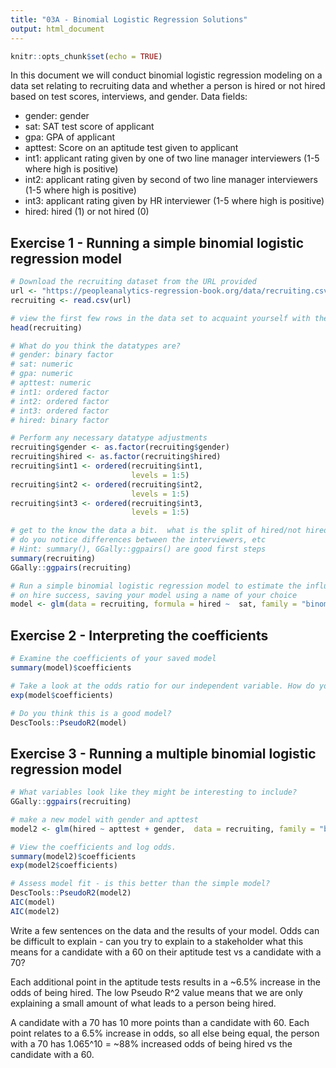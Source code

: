 ```yaml
---
title: "03A - Binomial Logistic Regression Solutions"
output: html_document
---
```

  
```r
knitr::opts_chunk$set(echo = TRUE)
```

In this document we will conduct binomial logistic regression modeling on a data set relating to recruiting data and whether a person is hired or not hired based on test scores, interviews, and gender.  Data fields: 

  - gender: gender
  - sat: SAT test score of applicant
  - gpa: GPA of applicant
  - apttest: Score on an aptitude test given to applicant
  - int1: applicant rating given by one of two line manager interviewers (1-5 where high is positive)
  - int2: applicant rating given by second of two line manager interviewers (1-5 where high is positive)
  - int3: applicant rating given by HR interviewer (1-5 where high is positive)
  - hired: hired (1) or not hired (0)

## Exercise 1 - Running a simple binomial logistic regression model

```r
# Download the recruiting dataset from the URL provided
url <- "https://peopleanalytics-regression-book.org/data/recruiting.csv"
recruiting <- read.csv(url)

```

```r
# view the first few rows in the data set to acquaint yourself with the data
head(recruiting)
```

```r
# What do you think the datatypes are?
# gender: binary factor
# sat: numeric
# gpa: numeric
# apttest: numeric
# int1: ordered factor
# int2: ordered factor
# int3: ordered factor
# hired: binary factor
```


```r
# Perform any necessary datatype adjustments
recruiting$gender <- as.factor(recruiting$gender)
recruiting$hired <- as.factor(recruiting$hired)
recruiting$int1 <- ordered(recruiting$int1,
                           levels = 1:5)
recruiting$int2 <- ordered(recruiting$int2,
                           levels = 1:5)
recruiting$int3 <- ordered(recruiting$int3,
                           levels = 1:5)
```

```r
# get to the know the data a bit.  what is the split of hired/not hired,
# do you notice differences between the interviewers, etc
# Hint: summary(), GGally::ggpairs() are good first steps
summary(recruiting)
GGally::ggpairs(recruiting)
```

```r
# Run a simple binomial logistic regression model to estimate the influence of SAT scores
# on hire success, saving your model using a name of your choice
model <- glm(data = recruiting, formula = hired ~  sat, family = "binomial")

```


## Exercise 2 - Interpreting the coefficients

```r
# Examine the coefficients of your saved model
summary(model)$coefficients

```

```r
# Take a look at the odds ratio for our independent variable. How do you interpret this?
exp(model$coefficients)

```

```r
# Do you think this is a good model?
DescTools::PseudoR2(model)
```

## Exercise 3 - Running a multiple binomial logistic regression model

```r
# What variables look like they might be interesting to include?
GGally::ggpairs(recruiting)

```

```r
# make a new model with gender and apttest
model2 <- glm(hired ~ apttest + gender,  data = recruiting, family = "binomial")
```

```r
# View the coefficients and log odds.
summary(model2)$coefficients
exp(model2$coefficients)
```


```r
# Assess model fit - is this better than the simple model?
DescTools::PseudoR2(model2)
AIC(model)
AIC(model2)
```

Write a few sentences on the data and the results of your model.  Odds can be difficult to explain - can you try to 
explain to a stakeholder what this means for a candidate with a 60 on their aptitude test vs a candidate with a 70?

Each additional point in the aptitude tests results in a ~6.5% increase in the odds of being hired.
The low Pseudo R^2 value means that we are only explaining a small amount of what leads to a person being hired.

A candidate with a 70 has 10 more points than a candidate with 60.  Each point relates to a 6.5% increase in odds, so all
else being equal, the person with a 70 has 1.065^10 = ~88% increased odds of being hired vs the candidate with a 60.
